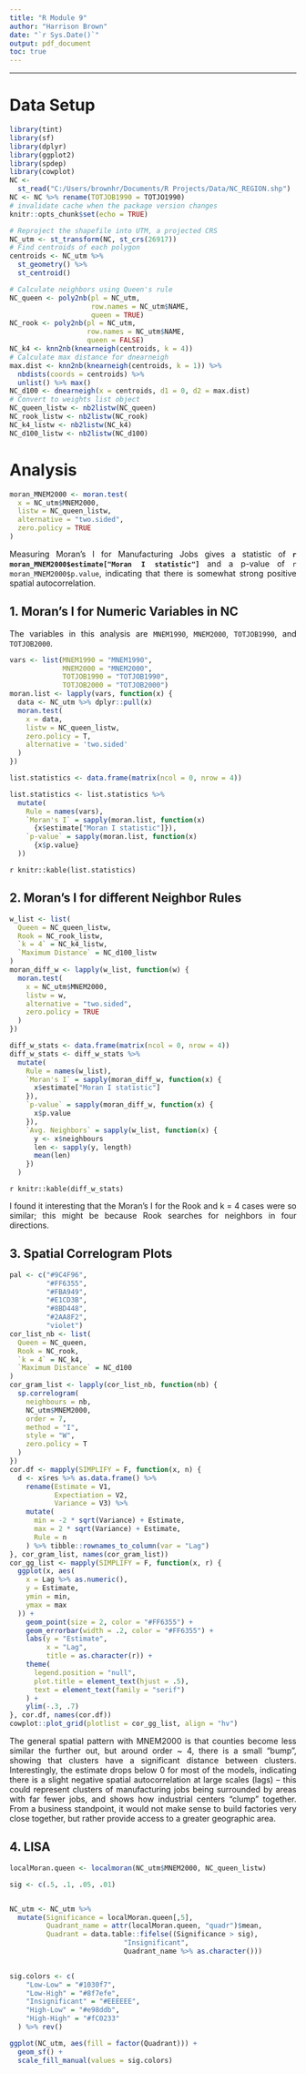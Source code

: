 ```yaml
---
title: "R Module 9"
author: "Harrison Brown"
date: "`r Sys.Date()`"
output: pdf_document
toc: true
---
```


```{=html}
<style>
body{
  text-align: justify
}
</style>
```

------------------------------------------------------------------------

\pagebreak

# Data Setup

```r
library(tint)
library(sf)
library(dplyr)
library(ggplot2)
library(spdep)
library(cowplot)
NC <-
  st_read("C:/Users/brownhr/Documents/R Projects/Data/NC_REGION.shp")
NC <- NC %>% rename(TOTJOB1990 = TOTJO1990)
# invalidate cache when the package version changes
knitr::opts_chunk$set(echo = TRUE)
```

```r
# Reproject the shapefile into UTM, a projected CRS
NC_utm <- st_transform(NC, st_crs(26917))
# Find centroids of each polygon
centroids <- NC_utm %>%
  st_geometry() %>%
  st_centroid()
```

```r
# Calculate neighbors using Queen's rule
NC_queen <- poly2nb(pl = NC_utm,
                    row.names = NC_utm$NAME,
                    queen = TRUE)
NC_rook <- poly2nb(pl = NC_utm,
                   row.names = NC_utm$NAME,
                   queen = FALSE)
NC_k4 <- knn2nb(knearneigh(centroids, k = 4))
# Calculate max distance for dnearneigh
max.dist <- knn2nb(knearneigh(centroids, k = 1)) %>%
  nbdists(coords = centroids) %>%
  unlist() %>% max()
NC_d100 <- dnearneigh(x = centroids, d1 = 0, d2 = max.dist)
# Convert to weights list object
NC_queen_listw <- nb2listw(NC_queen)
NC_rook_listw <- nb2listw(NC_rook)
NC_k4_listw <- nb2listw(NC_k4)
NC_d100_listw <- nb2listw(NC_d100)
```

\pagebreak

# Analysis

```r
moran_MNEM2000 <- moran.test(
  x = NC_utm$MNEM2000,
  listw = NC_queen_listw,
  alternative = "two.sided",
  zero.policy = TRUE
)
```

Measuring Moran's I for Manufacturing Jobs gives a statistic of **`r moran_MNEM2000$estimate["Moran I statistic"]`** and a p-value of `r moran_MNEM2000$p.value`, indicating that there is somewhat strong positive spatial autocorrelation.

## 1. Moran's I for Numeric Variables in NC

The variables in this analysis are `MNEM1990`, `MNEM2000`, `TOTJOB1990`, and `TOTJOB2000`.

```r
vars <- list(MNEM1990 = "MNEM1990",
             MNEM2000 = "MNEM2000",
             TOTJOB1990 = "TOTJOB1990",
             TOTJOB2000 = "TOTJOB2000")
moran.list <- lapply(vars, function(x) {
  data <- NC_utm %>% dplyr::pull(x)
  moran.test(
    x = data,
    listw = NC_queen_listw,
    zero.policy = T,
    alternative = 'two.sided'
  )
})

```

```r
list.statistics <- data.frame(matrix(ncol = 0, nrow = 4))

list.statistics <- list.statistics %>% 
  mutate(
    Rule = names(vars),
    `Moran's I` = sapply(moran.list, function(x)
      {x$estimate["Moran I statistic"]}),
    `p-value` = sapply(moran.list, function(x)
      {x$p.value}
  ))
```

`r knitr::kable(list.statistics)`

\pagebreak

## 2. Moran's I for different Neighbor Rules

```r
w_list <- list(
  Queen = NC_queen_listw,
  Rook = NC_rook_listw,
  `k = 4` = NC_k4_listw,
  `Maximum Distance` = NC_d100_listw
)
moran_diff_w <- lapply(w_list, function(w) {
  moran.test(
    x = NC_utm$MNEM2000,
    listw = w,
    alternative = "two.sided",
    zero.policy = TRUE
  )
})

diff_w_stats <- data.frame(matrix(ncol = 0, nrow = 4))
diff_w_stats <- diff_w_stats %>%
  mutate(
    Rule = names(w_list),
    `Moran's I` = sapply(moran_diff_w, function(x) {
      x$estimate["Moran I statistic"]
    }),
    `p-value` = sapply(moran_diff_w, function(x) {
      x$p.value
    }),
    `Avg. Neighbors` = sapply(w_list, function(x) {
      y <- x$neighbours
      len <- sapply(y, length)
      mean(len)
    })
  )
```

`r knitr::kable(diff_w_stats)`

I found it interesting that the Moran's I for the Rook and k = 4 cases were so similar; this might be because Rook searches for neighbors in four directions.

\pagebreak

## 3. Spatial Correlogram Plots

```r
pal <- c("#9C4F96",
         "#FF6355",
         "#FBA949",
         "#E1CD3B",
         "#8BD448",
         "#2AA8F2",
         "violet")
cor_list_nb <- list(
  Queen = NC_queen,
  Rook = NC_rook,
  `k = 4` = NC_k4,
  `Maximum Distance` = NC_d100
)
cor_gram_list <- lapply(cor_list_nb, function(nb) {
  sp.correlogram(
    neighbours = nb,
    NC_utm$MNEM2000,
    order = 7,
    method = "I",
    style = "W",
    zero.policy = T
  )
})
cor.df <- mapply(SIMPLIFY = F, function(x, n) {
  d <- x$res %>% as.data.frame() %>%
    rename(Estimate = V1,
           Expectiation = V2,
           Variance = V3) %>%
    mutate(
      min = -2 * sqrt(Variance) + Estimate,
      max = 2 * sqrt(Variance) + Estimate,
      Rule = n
    ) %>% tibble::rownames_to_column(var = "Lag")
}, cor_gram_list, names(cor_gram_list))
cor_gg_list <- mapply(SIMPLIFY = F, function(x, r) {
  ggplot(x, aes(
    x = Lag %>% as.numeric(),
    y = Estimate,
    ymin = min,
    ymax = max
  )) +
    geom_point(size = 2, color = "#FF6355") +
    geom_errorbar(width = .2, color = "#FF6355") +
    labs(y = "Estimate",
         x = "Lag",
         title = as.character(r)) +
    theme(
      legend.position = "null",
      plot.title = element_text(hjust = .5),
      text = element_text(family = "serif")
    ) +
    ylim(-.3, .7)
}, cor.df, names(cor.df))
cowplot::plot_grid(plotlist = cor_gg_list, align = "hv")

```

The general spatial pattern with MNEM2000 is that counties become less similar the further out, but around order \~ 4, there is a small "bump", showing that clusters have a significant distance between clusters. Interestingly, the estimate drops below 0 for most of the models, indicating there is a slight negative spatial autocorrelation at large scales (lags) -- this could represent clusters of manufacturing jobs being surrounded by areas with far fewer jobs, and shows how industrial centers "clump" together. From a business standpoint, it would not make sense to build factories very close together, but rather provide access to a greater geographic area.

\pagebreak

## 4. LISA

```r
localMoran.queen <- localmoran(NC_utm$MNEM2000, NC_queen_listw)

sig <- c(.5, .1, .05, .01)


NC_utm <- NC_utm %>%
  mutate(Significance = localMoran.queen[,5],
         Quadrant_name = attr(localMoran.queen, "quadr")$mean,
         Quadrant = data.table::fifelse((Significance > sig),
                            "Insignificant", 
                            Quadrant_name %>% as.character()))
         

```

```r
sig.colors <- c(
    "Low-Low" = "#1030f7",
    "Low-High" = "#8f7efe",
    "Insignificant" = "#EEEEEE",
    "High-Low" = "#e98ddb",
    "High-High" = "#fC0233"
  ) %>% rev()

ggplot(NC_utm, aes(fill = factor(Quadrant))) + 
  geom_sf() + 
  scale_fill_manual(values = sig.colors)
```
